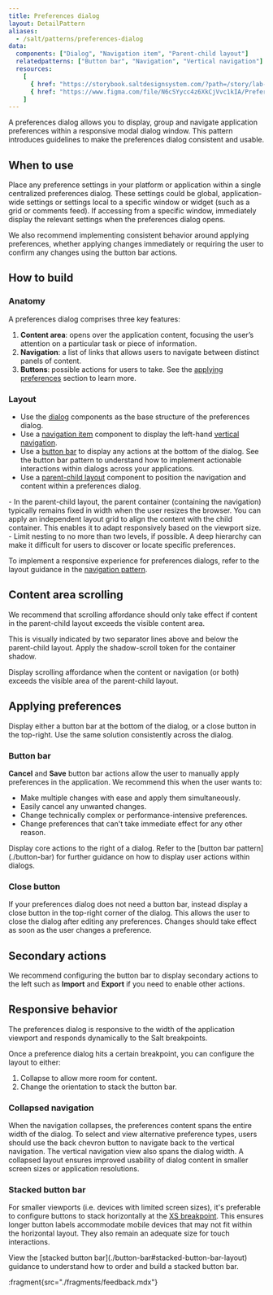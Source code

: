 ```yaml
---
title: Preferences dialog
layout: DetailPattern
aliases:
  - /salt/patterns/preferences-dialog
data:
  components: ["Dialog", "Navigation item", "Parent-child layout"]
  relatedpatterns: ["Button bar", "Navigation", "Vertical navigation"]
  resources:
    [
      { href: "https://storybook.saltdesignsystem.com/?path=/story/lab-layout-parent-child-layout--preferences-dialog", label: "Examples" },
      { href: "https://www.figma.com/file/N6cSYycc4z6XkCjVvc1kIA/Preferences-Dialog-Pattern?type=design&node-id=157-40560&mode=design&t=eq3OapLjaquXm3UP-0", label: "Preferences dialog stickersheet", internal: true },
    ]
---
```


A preferences dialog allows you to display, group and navigate application preferences within a responsive modal dialog window. This pattern introduces guidelines to make the preferences dialog consistent and usable.
  
  <Diagram
    src="/img/patterns/preferences-dialog/blotter_grid_settings.png"
    alt="Preferences dialog example"
    border
  />

## When to use

Place any preference settings in your platform or application within a single centralized preferences dialog. These settings could be global, application-wide settings or settings local to a specific window or widget (such as a grid or comments feed). If accessing from a specific window, immediately display the relevant settings when the preferences dialog opens.

We also recommend implementing consistent behavior around applying preferences, whether applying changes immediately or requiring the user to confirm any changes using the button bar actions.

## How to build

### Anatomy

A preferences dialog comprises three key features: 

1. **Content area**: opens over the application content, focusing the user’s attention on a particular task or piece of information.
2. **Navigation**: a list of links that allows users to navigate between distinct panels of content. 
3. **Buttons**: possible actions for users to take. See the [applying preferences](#applying-preferences) section to learn more.
  
  <Diagram
    src="/img/patterns/preferences-dialog/preferences_dialog_anatomy.png"
    alt="Preferences Dialog navigation and content."
    border
  />

### Layout

- Use the [dialog](../components/dialog) components as the base structure of the preferences dialog.
- Use a [navigation item](../components/navigation-item) component to display the left-hand [vertical navigation](../vertical-navigation).
- Use a [button bar](./button-bar) to display any actions at the bottom of the dialog. See the button bar pattern to understand how to implement actionable interactions within dialogs across your applications.
- Use a [parent-child layout](../components/parent-child-layout) component to position the navigation and content within a preferences dialog. 

<Diagram
    src="/img/patterns/preferences-dialog/preferences_dialog_spacing_toggle_on.png"
    alt="Example showing a preferences dialog's layout construction."
    border
  />

<ExampleContainer type="positive" customPillText="Best practices">
  - In the parent-child layout, the parent container (containing the navigation) typically remains fixed in width when the user resizes the browser. You can apply an independent layout grid to align the content with the child container. This enables it to adapt responsively based on the viewport size.
  - Limit nesting to no more than two levels, if possible. A deep hierarchy can make it difficult for users to discover or locate specific preferences.

  To implement a responsive experience for preferences dialogs, refer to the layout guidance in the [navigation pattern](./navigation).

</ExampleContainer>

## Content area scrolling

We recommend that scrolling affordance should only take effect if content in the parent-child layout exceeds the visible content area.

This is visually indicated by two separator lines above and below the parent-child layout. Apply the shadow-scroll token for the container shadow. 

  <Diagram
    src="/img/patterns/preferences-dialog/scrolling_content_area.png"
    alt="Example of content section scrolling."
    caption="A preferences dialog with scrolling content area."
    border
  />

Display scrolling affordance when the content or navigation (or both) exceeds the visible area of the parent-child layout.

  <Diagram
    src="/img/patterns/preferences-dialog/scrollable_navigation_and_content.png"
    alt="Example of scrolling affordance."
    caption="A preferences dialog with scrollable navigation and content area."
    border
  />

## Applying preferences

Display either a button bar at the bottom of the dialog, or a close button in the top-right. Use the same solution consistently across the dialog.

### Button bar

**Cancel** and **Save** button bar actions allow the user to manually apply preferences in the application. We recommend this when the user wants to:

- Make multiple changes with ease and apply them simultaneously.
- Easily cancel any unwanted changes.
- Change technically complex or performance-intensive preferences.
- Change preferences that can't take immediate effect for any other reason.

<Diagram
  src="/img/patterns/preferences-dialog/actions_manually_applied_preferences.png"
  alt="Applying preferences."
  caption="This preferences dialog has Cancel and Save actions for applying preferences."
  border
/>

<ExampleContainer type="positive" customPillText="Best practices">
  Display core actions to the right of a dialog. Refer to the [button bar pattern](./button-bar) for further guidance on how to display user actions within dialogs. 
</ExampleContainer>

### Close button

If your preferences dialog does not need a button bar, instead display a close button in the top-right corner of the dialog. This allows the user to close the dialog after editing any preferences. Changes should take effect as soon as the user changes a preference.

<Diagram
  src="/img/patterns/preferences-dialog/live_updating_dialog.png"
  alt="Live updates."
  caption="Updating preferences automatically within a dialog negates the need for a button bar."
  border
/>

## Secondary actions

We recommend configuring the button bar to display secondary actions to the left such as **Import** and **Export** if you need to enable other actions.

<Diagram
  src="/img/patterns/preferences-dialog/preferences_dialog_secondary_action.png"
  alt="Secondary actions displayed to the left."
  caption="A preferences dialog with secondary actions displayed to the left."
  border
/>

## Responsive behavior

The preferences dialog is responsive to the width of the application viewport and responds dynamically to the Salt breakpoints. 

Once a preference dialog hits a certain breakpoint, you can configure the layout to either: 

1. Collapse to allow more room for content.
2. Change the orientation to stack the button bar.

### Collapsed navigation

When the navigation collapses, the preferences content spans the entire width of the dialog. To select and view alternative preference types, users should use the back chevron button to navigate back to the vertical navigation. The vertical navigation view also spans the dialog width. A collapsed layout ensures improved usability of dialog content in smaller screen sizes or application resolutions.

  <Diagram
    src="/img/patterns/preferences-dialog/preferences_dialog_collapsed_navigation.png"
    alt="Collapsed navigation."
    caption="A preferences dialog with a collapsed navigation."
    border
  />

### Stacked button bar

For smaller viewports (i.e. devices with limited screen sizes), it's preferable to configure buttons to stack horizontally at the [XS breakpoint](../foundations/responsiveness#breakpoints). This ensures longer button labels accommodate mobile devices that may not fit within the horizontal layout. They also remain an adequate size for touch interactions.

<ExampleContainer type="positive" customPillText="Best practices">
  View the [stacked button bar](./button-bar#stacked-button-bar-layout) guidance to understand how to order and build a stacked button bar. 
</ExampleContainer>

  <Diagram
    src="/img/patterns/preferences-dialog/preferences_dialog_stacked_button_bar.png"
    alt="Stacked button bar."
    caption="A preferences dialog with a stacked button bar."
    border
  />

:fragment{src="./fragments/feedback.mdx"}
